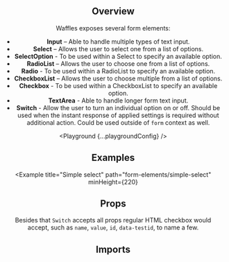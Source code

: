 



<Header
  pageTitle="Form Elements"
  overview="A collection of common form elements."
/>

<Section>

## Overview

Waffles exposes several form elements:

- **Input** – Able to handle multiple types of text input.
- **Select** – Allows the user to select one from a list of options.
- **SelectOption** - To be used within a Select to specify an available option.
- **RadioList** – Allows the user to choose one from a list of options.
- **Radio** - To be used within a RadioList to specify an available option.
- **CheckboxList** – Allows the user to choose multiple from a list of options.
- **Checkbox** - To be used within a CheckboxList to specify an available option.
- **TextArea** - Able to handle longer form text input.
- **Switch** - Allow the user to turn an individual option on or off. Should be used when the instant response of applied settings is required without additional action. Could be used outside of `form` context as well.

<Playground {...playgroundConfig} />

</Section>

<Section>

## Examples

<Example
  title="Simple select"
  path="form-elements/simple-select"
  minHeight={220}
>
  <SimpleSelect />
</Example>

<Example title="Basic textarea" path="form-elements/basic-textarea">
  <BasicTextarea />
</Example>

<Example title="Multiple checkboxes" path="form-elements/multiple-checkboxes">
  <MultipleCheckboxes />
</Example>

<Example title="Basic switch" path="form-elements/basic-switch">
  <BasicSwitch />
</Example>

<Example title="Empty switch" path="form-elements/empty-switch">
  <EmptySwitch />
</Example>

<Example title="Multiple switches" path="form-elements/multiple-switches">
  <MultipleSwitches />
</Example>

</Section>

<Section>

## Props

<PropsTable component="InternalInput" alias="Input" metadata={metadata} />

<PropsTable component="InternalSelect" alias="Select" metadata={metadata} />

<PropsTable component="Option" alias="SelectOption" metadata={metadata} />

<PropsTable component="RadioList" metadata={metadata} />

<PropsTable component="Radio" metadata={metadata} />

<PropsTable component="CheckboxList" metadata={metadata} />

<PropsTable component="Checkbox" metadata={metadata} />

<PropsTable component="InternalTextArea" alias="TextArea" metadata={metadata} />

<PropsTable component="Switch" metadata={metadata} />

Besides that `Switch` accepts all props regular HTML checkbox would accept, such as `name`, `value`, `id`, `data-testid`, to name a few.

</Section>

<Section>

## Imports

<Imports module={FormElementsExports} path="@datacamp/waffles-form-elements" />

</Section>
